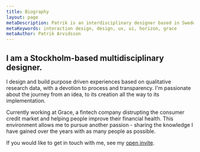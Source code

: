 ```yaml
---
title: Biography
layout: page
metaDescription: Patrik is an interdisciplinary designer based in Sweden. He helps clients reimagine, prototype and design solutions for user interaction problems.
metaKeywords: interaction design, design, ux, ui, horizon, grace
metaAuthor: Patrik Arvidsson
---
```


## I am a Stockholm-based multidisciplinary designer.

I design and build purpose driven experiences based on qualitative research data, with a devotion to process and transparency. I'm passionate about the journey from an idea, to its creation all the way to its implementation.

Currently working at Grace, a fintech company distrupting the consumer credit market and helping people improve their financial health. This environment allows me to pursue another passion - sharing the knowledge I have gained over the years with as many people as possible.

If you would like to get in touch with me, see my [open invite](/open-invite).

<Mortem birth="1989-07-02" />
